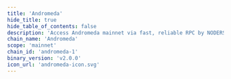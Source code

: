 ```yaml
---
title: 'Andromeda'
hide_title: true
hide_table_of_contents: false
description: 'Access Andromeda mainnet via fast, reliable RPC by NODERS — no limits, Omnichain-ready, and built for scalable Web3'
chain_name: 'Andromeda'
scope: 'mainnet'
chain_id: 'andromeda-1'
binary_version: 'v2.0.0'
icon_url: 'andromeda-icon.svg'
---
```



<ChainLayout>
  <ChainHero
    name="Andromeda"
    iconUrl="img/andromeda-icon.svg"
    bgColor="#EC2842"
    scope="mainnet"
    chainId="andromeda-1"
    nodeVersion="v2.0.0"
    token="ANDR"
    stakeUrl=""
    restakeUrl="https://restake.app/andromeda/andrvaloper1t8zsecgzc5025k3s0mthdm6vt82p5p0v48p2ry"
    websiteUrl="https://www.andromedaprotocol.io/"
    githubUrl="https://github.com/andromedaprotocol"
    xUrl="https://twitter.com/andromedaprot"
    discordUrl="https://discord.gg/GBd6buKYyZ"
  />

  <ProductLinks
    appUrl=""
    appImageUrl="img/products/"
    explorerUrl=""
    explorerImageUrl="img/products/"
    faucetUrl=""
  />

  <ToolsGrid
    chainName="andromeda"
    scope="mainnet"
    showInstall={true}
    showUpgrade={true}
    showGenesis={true}
    showCli={true}
    showEndpoints={true}
    showStateSync={true}
    showSnapshot={true}
    showLivePeers={true}
    showSeed={true}
    showAddressBook={true}
    showExplorersList={true}
    showPublicEndpoints={false}
    showUsefulTools={true}
    showUpgradeWatcher={false}
  />

</ChainLayout>
